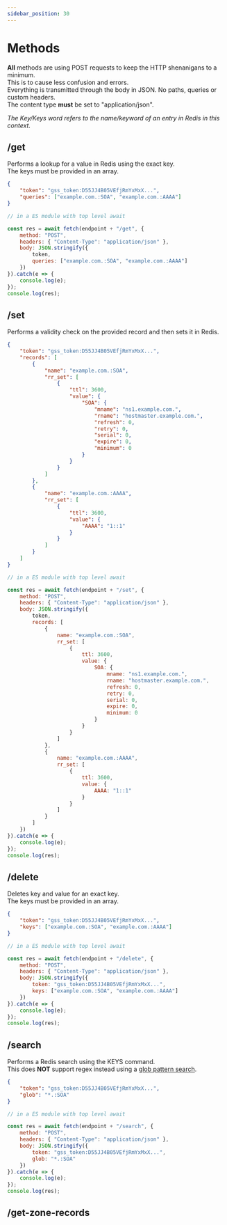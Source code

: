 ```yaml
---
sidebar_position: 30
---
```



# Methods

**All** methods are using POST requests to keep the HTTP shenanigans to a minimum. <br/>
This is to cause less confusion and errors.<br/>
Everything is transmitted through the body in JSON. No paths, queries or custom headers.<br/>
The content type **must** be set to "application/json".<br/>

_The Key/Keys word refers to the name/keyword of an entry in Redis in this context._

## /get

Performs a lookup for a value in Redis using the exact key.<br/>
The keys must be provided in an array.

<Tabs groupId="code-type">

<TabItem value="json" label="JSON" default>

```json
{
    "token": "gss_token:D55JJ4B05VEfjRmYxMxX...",
    "queries": ["example.com.:SOA", "example.com.:AAAA"]
}
```

</TabItem>

<TabItem value="js" label="JS">

```js
// in a ES module with top level await

const res = await fetch(endpoint + "/get", {
    method: "POST",
    headers: { "Content-Type": "application/json" },
    body: JSON.stringify({
        token,
        queries: ["example.com.:SOA", "example.com.:AAAA"]
    })
}).catch(e => {
    console.log(e);
});
console.log(res);
```

</TabItem>
</Tabs>

## /set

Performs a validity check on the provided record and then sets it in Redis.

<Tabs groupId="code-type">

<TabItem value="json" label="JSON" default>

```json
{
    "token": "gss_token:D55JJ4B05VEfjRmYxMxX...",
    "records": [
        {
            "name": "example.com.:SOA",
            "rr_set": [
                {
                    "ttl": 3600,
                    "value": {
                        "SOA": {
                            "mname": "ns1.example.com.",
                            "rname": "hostmaster.example.com.",
                            "refresh": 0,
                            "retry": 0,
                            "serial": 0,
                            "expire": 0,
                            "minimum": 0
                        }
                    }
                }
            ]
        },
        {
            "name": "example.com.:AAAA",
            "rr_set": [
                {
                    "ttl": 3600,
                    "value": {
                        "AAAA": "1::1"
                    }
                }
            ]
        }
    ]
}
```

</TabItem>

<TabItem value="js" label="JS">

```js
// in a ES module with top level await

const res = await fetch(endpoint + "/set", {
    method: "POST",
    headers: { "Content-Type": "application/json" },
    body: JSON.stringify({
        token,
        records: [
            {
                name: "example.com.:SOA",
                rr_set: [
                    {
                        ttl: 3600,
                        value: {
                            SOA: {
                                mname: "ns1.example.com.",
                                rname: "hostmaster.example.com.",
                                refresh: 0,
                                retry: 0,
                                serial: 0,
                                expire: 0,
                                minimum: 0
                            }
                        }
                    }
                ]
            },
            {
                name: "example.com.:AAAA",
                rr_set: [
                    {
                        ttl: 3600,
                        value: {
                            AAAA: "1::1"
                        }
                    }
                ]
            }
        ]
    })
}).catch(e => {
    console.log(e);
});
console.log(res);
```

</TabItem>
</Tabs>

## /delete

Deletes key and value for an exact key.<br/>
The keys must be provided in an array.

<Tabs groupId="code-type">

<TabItem value="json" label="JSON" default>

```json
{
    "token": "gss_token:D55JJ4B05VEfjRmYxMxX...",
    "keys": ["example.com.:SOA", "example.com.:AAAA"]
}
```

</TabItem>

<TabItem value="js" label="JS">

```js
// in a ES module with top level await

const res = await fetch(endpoint + "/delete", {
    method: "POST",
    headers: { "Content-Type": "application/json" },
    body: JSON.stringify({
        token: "gss_token:D55JJ4B05VEfjRmYxMxX...",
        keys: ["example.com.:SOA", "example.com.:AAAA"]
    })
}).catch(e => {
    console.log(e);
});
console.log(res);
```

</TabItem>
</Tabs>

## /search

Performs a Redis search using the KEYS command. <br/>
This does **NOT** support regex instead using a [glob pattern search](<https://en.wikipedia.org/wiki/Glob_(programming)>).

<Tabs groupId="code-type">

<TabItem value="json" label="JSON" default>

```json
{
    "token": "gss_token:D55JJ4B05VEfjRmYxMxX...",
    "glob": "*.:SOA"
}
```

</TabItem>

<TabItem value="js" label="JS">

```js
// in a ES module with top level await

const res = await fetch(endpoint + "/search", {
    method: "POST",
    headers: { "Content-Type": "application/json" },
    body: JSON.stringify({
        token: "gss_token:D55JJ4B05VEfjRmYxMxX...",
        glob: "*.:SOA"
    })
}).catch(e => {
    console.log(e);
});
console.log(res);
```

</TabItem>
</Tabs>

## /get-zone-records
